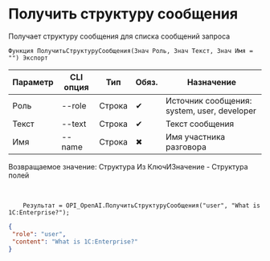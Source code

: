 ﻿---
sidebar_position: 4
description: Получить структуру сообщения и другие функции для работы с OpenAI в Открытом пакете интеграций - бесплатной open-source библиотеке интеграций для 1С:Предприятие 8, OneScript и CLI
keywords: [1C, 1С, 1С:Предприятие, 1С:Предприятие 8.3, API, Интеграция, Сервисы, Обмен, OneScript, CLI, OpenAI]
---


# Получить структуру сообщения
 Получает структуру сообщения для списка сообщений запроса



`Функция ПолучитьСтруктуруСообщения(Знач Роль, Знач Текст, Знач Имя = "") Экспорт`

  | Параметр | CLI опция | Тип | Обяз. | Назначение |
  |-|-|-|-|-|
  | Роль | --role | Строка | &#x2714; | Источник сообщения: system, user, developer |
  | Текст | --text | Строка | &#x2714; | Текст сообщения |
  | Имя | --name | Строка | &#x2716; | Имя участника разговора |

  
  Возвращаемое значение:   Структура Из КлючИЗначение - Структура полей

<br/>




```bsl title="Пример использования для 1С:Предприятие/OneScript"
    Результат = OPI_OpenAI.ПолучитьСтруктуруСообщения("user", "What is 1C:Enterprise?");
```
    



```json title="Результат"
{
 "role": "user",
 "content": "What is 1C:Enterprise?"
}
```
